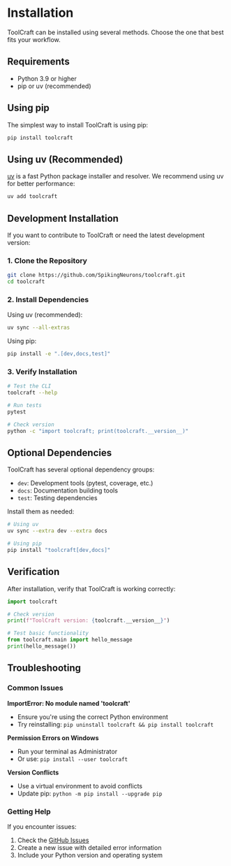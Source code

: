 # Installation

ToolCraft can be installed using several methods. Choose the one that best fits your workflow.

## Requirements

- Python 3.9 or higher
- pip or uv (recommended)

## Using pip

The simplest way to install ToolCraft is using pip:

```bash
pip install toolcraft
```

## Using uv (Recommended)

[uv](https://github.com/astral-sh/uv) is a fast Python package installer and resolver. We recommend using uv for better performance:

```bash
uv add toolcraft
```

## Development Installation

If you want to contribute to ToolCraft or need the latest development version:

### 1. Clone the Repository

```bash
git clone https://github.com/SpikingNeurons/toolcraft.git
cd toolcraft
```

### 2. Install Dependencies

Using uv (recommended):

```bash
uv sync --all-extras
```

Using pip:

```bash
pip install -e ".[dev,docs,test]"
```

### 3. Verify Installation

```bash
# Test the CLI
toolcraft --help

# Run tests
pytest

# Check version
python -c "import toolcraft; print(toolcraft.__version__)"
```

## Optional Dependencies

ToolCraft has several optional dependency groups:

- `dev`: Development tools (pytest, coverage, etc.)
- `docs`: Documentation building tools
- `test`: Testing dependencies

Install them as needed:

```bash
# Using uv
uv sync --extra dev --extra docs

# Using pip
pip install "toolcraft[dev,docs]"
```

## Verification

After installation, verify that ToolCraft is working correctly:

```python
import toolcraft

# Check version
print(f"ToolCraft version: {toolcraft.__version__}")

# Test basic functionality
from toolcraft.main import hello_message
print(hello_message())
```

## Troubleshooting

### Common Issues

**ImportError: No module named 'toolcraft'**
- Ensure you're using the correct Python environment
- Try reinstalling: `pip uninstall toolcraft && pip install toolcraft`

**Permission Errors on Windows**
- Run your terminal as Administrator
- Or use: `pip install --user toolcraft`

**Version Conflicts**
- Use a virtual environment to avoid conflicts
- Update pip: `python -m pip install --upgrade pip`

### Getting Help

If you encounter issues:

1. Check the [GitHub Issues](https://github.com/SpikingNeurons/toolcraft/issues)
2. Create a new issue with detailed error information
3. Include your Python version and operating system
